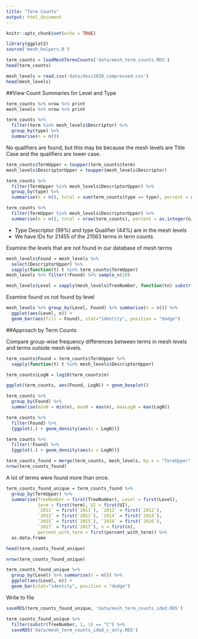 ```yaml
---
title: "Term Counts"
output: html_document
---
```


```r
knitr::opts_chunk$set(echo = TRUE)
```

```r
library(ggplot2)
source('mesh_helpers.R')
```


```r
term_counts = loadMeshTermsCounts('data/mesh_term_counts.RDS')
head(term_counts)
```


```r
mesh_levels = read.csv('data/desc2020_compressed.csv')
head(mesh_levels)
```


##View Count Summaries for Level and Type

```r
term_counts %>% nrow %>% print
mesh_levels %>% nrow %>% print
```

```r
term_counts %>% 
  filter(term %in% mesh_levels$Descriptor) %>%
  group_by(type) %>%
  summarise(n = n())
```

No qualifiers are found, but this may be because the mesh levels are Title Case and the qualifiers are lower case.
```r
term_counts$TermUpper = toupper(term_counts$term)
mesh_levels$DescriptorUpper = toupper(mesh_levels$Descriptor)

term_counts %>%
  filter(TermUpper %in% mesh_levels$DescriptorUpper) %>%
  group_by(type) %>%
  summarise(n = n(), total = sum(term_counts$type == type), percent = as.integer(n/total * 100))
```

```r
term_counts %>%
  filter(TermUpper %in% mesh_levels$DescriptorUpper) %>%
  summarise(n = n(), total = nrow(term_counts), percent = as.integer(n/total * 100))
```

* Type Descriptor (99%) and type Qualifier (44%) are in the mesh levels
* We have IDs for 21455 of the 21563 terms in term counts 

Examine the levels that are not found in our database of mesh terms
```r
mesh_levels$Found = mesh_levels %>% 
  select(DescriptorUpper) %>% 
  sapply(function(t) t %in% term_counts$TermUpper)
mesh_levels %>% filter(!Found) %>% sample_n(10)

mesh_levels$Level = sapply(mesh_levels$TreeNumber, function(tn) substr(tn, 1, 1))
```

Examine found vs not found by level
```r
mesh_levels %>% group_by(Level, Found) %>% summarise(n = n()) %>%
  ggplot(aes(Level, n)) + 
  geom_bar(aes(fill = Found), stat="identity", position = "dodge")
```


##Approach by Term Counts 

Compare group-wise frequency differences between terms in mesh levels and terms outside mesh levels.
```r
term_counts$Found = term_counts$TermUpper %>% 
  sapply(function(t) t %in% mesh_levels$DescriptorUpper)

term_counts$LogN = log10(term_counts$n)
```

```r
ggplot(term_counts, aes(Found, LogN)) + geom_boxplot()
```

```r
term_counts %>% 
  group_by(Found) %>%
  summarise(minN = min(n), maxN = max(n), maxLogN = max(LogN))
```

```r
term_counts %>% 
  filter(Found) %>% 
  {ggplot(.) + geom_density(aes(x = LogN))}
```


```r
term_counts %>%
  filter(!Found) %>%
  {ggplot(.) + geom_density(aes(x = LogN))}
```

```r
term_counts_found = merge(term_counts, mesh_levels, by.x = "TermUpper", by.y = "DescriptorUpper")
nrow(term_counts_found)
```

A lot of terms were found more than once.


```r
term_counts_found_unique = term_counts_found %>% 
  group_by(TermUpper) %>%
  summarise(TreeNumber = first(TreeNumber), Level = first(Level),
            term = first(term), UI = first(UI),
            `2011` = first(`2011`), `2012` = first(`2012`),
            `2013` = first(`2013`), `2014` = first(`2014`),
            `2015` = first(`2015`), `2016` = first(`2016`),
            `2017` = first(`2017`), n = first(n),
            percent_with_term = first(percent_with_term)) %>% 
  as.data.frame

head(term_counts_found_unique)
```

```r
nrow(term_counts_found_unique)
```

```r
term_counts_found_unique %>% 
  group_by(Level) %>% summarise(n = n()) %>%
  ggplot(aes(Level, n)) + 
  geom_bar(stat="identity", position = "dodge")
```

Write to file
```r
saveRDS(term_counts_found_unique, 'data/mesh_term_counts_ided.RDS')
```

```r
term_counts_found_unique %>% 
  filter(substr(TreeNumber, 1, 1) == "C") %>% 
  saveRDS('data/mesh_term_counts_ided_c_only.RDS')
```